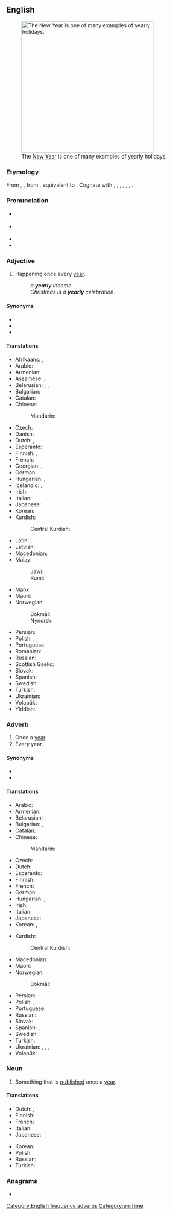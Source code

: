 ==English==
[[File:OperaSydney-Fuegos2006-342289398.jpg|thumb|350px|upright|The [[New Year]] is one of many examples of yearly holidays.]]

===Etymology===
From {{inh|en|enm|yeerly}}, {{m|enm|yerely}}, from {{inh|en|ang|ġēarlīc|t=yearly, of the year, annual}}, equivalent to {{af|en|year|-ly}}. Cognate with {{cog|sco|yerelie|t=yearly}}, {{cog|stq|jierelk|t=yearly}}, {{cog|fy|jierliks|t=yearly}}, {{cog|nl|jaarlijks|t=yearly}}, {{cog|de|jährlich|t=yearly}}, {{cog|sv|årlig|t=yearly}}, {{cog|is|árlegur|t=yearly}}.

===Pronunciation===
* {{a|GA}} {{IPA|en|/ˈjɪɹli/}}
* {{a|RP}} {{IPA|en|/ˈjɪəli/}}
* {{audio|en|en-us-yearly.ogg|Audio (US)}}
* {{hyph|en|year|ly}}

===Adjective===
{{en-adj|-}}

# Happening once every [[year]].
#: ''a '''yearly''' income''
#: ''Christmas is a '''yearly''' celebration.''

====Synonyms====
* {{l|en|annual}}
* {{l|en|per annum}}
* {{l|en|perennial}}

====Translations====
{{trans-top|happening once every year}}
* Afrikaans: {{t+|af|jaarliks}}, {{t+|af|jaarlikse}}
* Arabic: {{t|ar|سَنَوِيّ}}
* Armenian: {{t+|hy|տարեկան}}
* Assamese: {{t|as|বছেৰেকীয়া}}, {{t|as|বছৰি}}
* Belarusian: {{t|be|штого́дны}}, {{t|be|штого́дні}}, {{t|be|штогадо́вы}}
* Bulgarian: {{t|bg|ежего́ден}}
* Catalan: {{t+|ca|anual}}
* Chinese:
*: Mandarin: {{t+|cmn|每年|alt=每年的|tr=měinián de|sc=Hani}}
* Czech: {{t+|cs|roční}}
* Danish: {{t+|da|årlig}}
* Dutch: {{t+|nl|jaarlijks}}, {{t+|nl|jaarlijkse}}
* Esperanto: {{t|eo|ĉiujara}}
* Finnish: {{t+|fi|vuosittainen}}, {{t+|fi|jokavuotinen}}
* French: {{t+|fr|annuel|m}}
* Georgian: {{t|ka|წლიური}}, {{t|ka|ყოველწლიური}}
* German: {{t+|de|jährlich}}
* Hungarian: {{t+|hu|évenkénti}}, {{t+|hu|évi}}
* Icelandic: {{t+|is|árlegur}}, {{t|is|árviss}}
* Irish: {{t|ga|bliantúil}}
* Italian: {{t+|it|annuale}}
* Japanese: {{t+|ja|毎年|alt=毎年の|tr=まいとしの, maitoshi no}}
* Korean: {{t+|ko|매년|alt=매년의}}
* Kurdish:
*: Central Kurdish: {{t|ckb|ساڵانە}}
{{trans-mid}}
* Latin: {{t+|la|annuus}}, {{t|la|quotannīs}}
* Latvian: {{t|lv|gadskārtējs}}
* Macedonian: {{t|mk|годишен}}
* Malay:
*: Jawi: {{t|ms|تاهونن|sc=Arab}}
*: Rumi: {{t|ms|tahunan}}
* Manx: {{t|gv|bleinoil}}
* Maori: {{t|mi|huritau}}
* Norwegian:
*: Bokmål: {{t+|nb|årlig}}
*: Nynorsk: {{t|nn|årleg}}
* Persian: {{t+|fa|سالانه|tr=sâlâne}}
* Polish: {{t+|pl|roczny}}, {{t+|pl|coroczny}}, {{t+|pl|doroczny}}
* Portuguese: {{t+|pt|anual}}
* Romanian: {{t+|ro|anual|m|n}}
* Russian: {{t+|ru|ежего́дный}}
* Scottish Gaelic: {{t|gd|bliadhnail}}
* Slovak: {{t|sk|ročný}}
* Spanish: {{t+|es|anual}}
* Swedish: {{t+|sv|årlig}}
* Turkish: {{t+|tr|yıllık}}
* Ukrainian: {{t|uk|щорі́чний}}
* Volapük: {{t+|vo|alyelik}}
* Yiddish: {{t|yi|יאָריק|sc=Hebr}}
{{trans-bottom}}

===Adverb===
{{en-adv|-}}

# Once a [[year]].
# Every year.

====Synonyms====
* {{l|en|annually}}
* {{l|en|perennially}}

====Translations====
{{trans-top|once a year}}
* Arabic: {{t|ar|سَنَوِيًّا}}
* Armenian: {{t+|hy|տարեկան|sc=Armn}}
* Belarusian: {{t|be|штого́д}}, {{t|be|штого́ду}}
* Bulgarian: {{t+|bg|ежего́дно}}, {{t|bg|годи́шно}}
* Catalan: {{t+|ca|anualment}}
* Chinese:
*: Mandarin: {{t+|cmn|每年|tr=měinián}}
* Czech: {{t+|cs|ročně}}
* Dutch: {{t+|nl|jaarlijks}}
* Esperanto: {{t|eo|jare}}
* Finnish: {{t+|fi|vuosittain}}
* French: {{t+|fr|annuellement}}
* German: {{t+|de|jährlich}}
* Hungarian: {{t|hu|évenként}}, {{t+|hu|évente}}
* Irish: {{t|ga|[[in éadan]] [[an]] [[bliain|bliana]]}}
* Italian: {{t+|it|annualmente}}
* Japanese: {{t|ja|年一回|alt=年一回の|tr=ねんいっかいの, nen'ikkai no}}, {{t+|ja|毎年|tr=maitoshi}}
* Korean: {{t+|ko|해마다}}, {{t+|ko|매년}}
{{trans-mid}}
* Kurdish:
*: Central Kurdish: {{t|ckb|ساڵانە}}
* Macedonian: {{t|mk|годишно}}
* Maori: {{t|mi|ā-tau}}
* Norwegian:
*: Bokmål: {{t+|nb|årlig}}
* Persian: {{t+|fa|سالانه|tr=sâlâne}}
* Polish: {{t+|pl|corocznie}}, {{t+|pl|rocznie}}
* Portuguese: {{t|pt|anualmente}}
* Russian: {{t+|ru|ежего́дно}}
* Slovak: {{t|sk|ročne}}
* Spanish: {{t+|es|anualmente}}, {{t|es|[[cada]] [[año]]}}
* Swedish: {{t+|sv|årligen}}
* Turkish: {{t+|tr|yıllık}}
* Ukrainian: {{t|uk|щорі́чно}}, {{t|uk|щоро́ку}}, {{t|uk|щорі́к}}, {{t|uk|рі́чно}}
* Volapük: {{t+|vo|alyelo}}
{{trans-bottom}}

===Noun===
{{en-noun}}

# Something that is [[publish]]ed once a [[year]].

====Translations====
{{trans-top|something that is published once a year}}
* Dutch: {{t|nl|jaaruitgave|f}}, {{t|nl|jaarlijkse uitgave|f}}
* Finnish: {{t+|fi|vuosikirja}}
* French: {{t+|fr|annuaire|m}}
* Italian: {{t+|it|annuario|m}}
* Japanese: {{t+|ja|年刊|tr=ねんかんの, nenkan no|alt=年刊の}}
{{trans-mid}}
* Korean: {{t+|ko|연간|alt=연간의}}
* Polish: {{t+|pl|rocznik|m}}
* Russian: {{t+|ru|ежего́дник|m}}
* Turkish: {{t+|tr|yıllık}}
{{trans-bottom}}

===Anagrams===
* {{anagrams|en|a=aelryy|yarely}}

[[Category:English frequency adverbs]]
[[Category:en:Time]]